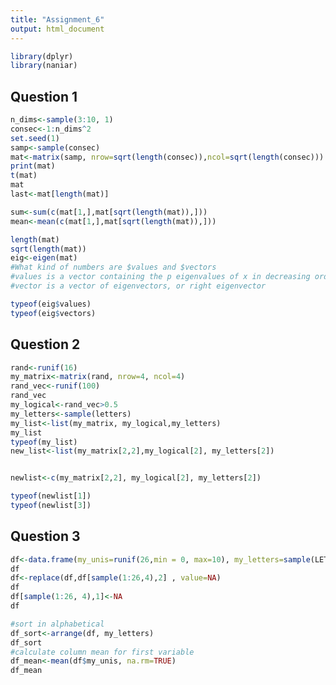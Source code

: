 ```yaml
---
title: "Assignment_6"
output: html_document
---
```


```r
library(dplyr)
library(naniar)
```
## Question 1
```r
n_dims<-sample(3:10, 1)
consec<-1:n_dims^2
set.seed(1)
samp<-sample(consec)
mat<-matrix(samp, nrow=sqrt(length(consec)),ncol=sqrt(length(consec)))
print(mat)
t(mat)
mat
last<-mat[length(mat)]

sum<-sum(c(mat[1,],mat[sqrt(length(mat)),]))
mean<-mean(c(mat[1,],mat[sqrt(length(mat)),]))

length(mat)
sqrt(length(mat))
eig<-eigen(mat)
#What kind of numbers are $values and $vectors
#values is a vector containing the p eigenvalues of x in decreasing order 
#vector is a vector of eigenvectors, or right eigenvector

typeof(eig$values)
typeof(eig$vectors)


```


## Question 2
```r

rand<-runif(16)
my_matrix<-matrix(rand, nrow=4, ncol=4)
rand_vec<-runif(100)
rand_vec
my_logical<-rand_vec>0.5
my_letters<-sample(letters)
my_list<-list(my_matrix, my_logical,my_letters)
my_list
typeof(my_list)
new_list<-list(my_matrix[2,2],my_logical[2], my_letters[2])


newlist<-c(my_matrix[2,2], my_logical[2], my_letters[2])

typeof(newlist[1])
typeof(newlist[3])

```


## Question 3 
```r
df<-data.frame(my_unis=runif(26,min = 0, max=10), my_letters=sample(LETTERS))
df
df<-replace(df,df[sample(1:26,4),2] , value=NA)
df
df[sample(1:26, 4),1]<-NA
df

#sort in alphabetical
df_sort<-arrange(df, my_letters)
df_sort
#calculate column mean for first variable 
df_mean<-mean(df$my_unis, na.rm=TRUE)
df_mean
```
